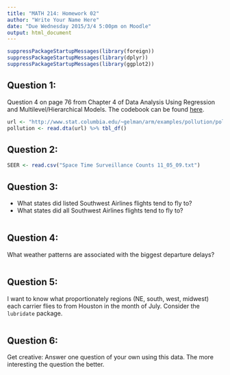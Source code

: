 ```yaml
---
title: "MATH 214: Homework 02"
author: "Write Your Name Here"
date: "Due Wednesday 2015/3/4 5:00pm on Moodle"
output: html_document
---
```


```r
suppressPackageStartupMessages(library(foreign))
suppressPackageStartupMessages(library(dplyr))
suppressPackageStartupMessages(library(ggplot2))
```



## Question 1:

Question 4 on page 76 from Chapter 4 of Data Analysis Using Regression and Multilevel/Hierarchical Models.  The codebook can be found [here](http://www.stat.columbia.edu/~gelman/arm/examples/pollution/pollution.txt).  


```r
url <- "http://www.stat.columbia.edu/~gelman/arm/examples/pollution/pollution.dta"
pollution <- read.dta(url) %>% tbl_df()
```



## Question 2:

```r
SEER <- read.csv("Space Time Surveillance Counts 11_05_09.txt")
```



## Question 3:

* What states did listed Southwest Airlines flights tend to fly to?
* What states did all Southwest Airlines flights tend to fly to?

```r

```



## Question 4:

What weather patterns are associated with the biggest departure delays?

```r

```



## Question 5:

I want to know what proportionately regions (NE, south, west, midwest) each carrier flies to from Houston in the month of July.  Consider the `lubridate` package.

```r

```



## Question 6:

Get creative:  Answer one question of your own using this data.  The more interesting the question the better.

```r

```

